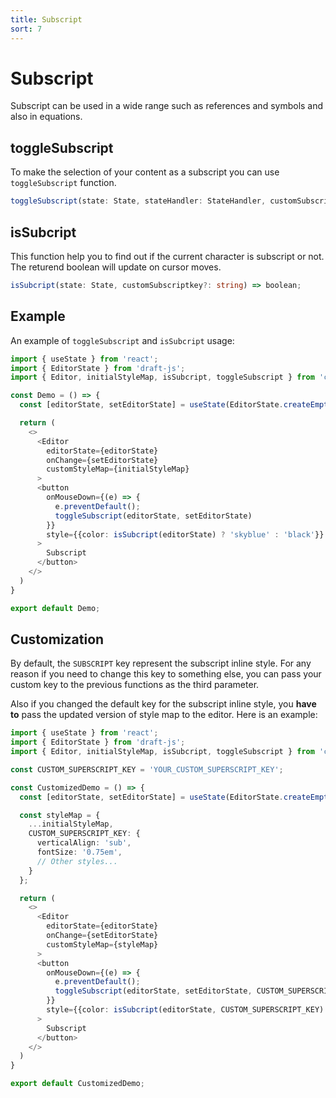 ```yaml
---
title: Subscript
sort: 7
---
```


# Subscript

Subscript can be used in a wide range such as references and symbols and also in equations.

## toggleSubscript

To make the selection of your content as a subscript you can use `toggleSubscript` function.

```ts
toggleSubscript(state: State, stateHandler: StateHandler, customSubscriptkey?: string) => void;
```

## isSubcript

This function help you to find out if the current character is subscript or not.
The returend boolean will update on cursor moves.

```ts
isSubcript(state: State, customSubscriptkey?: string) => boolean;
```

## Example

An example of `toggleSubscript` and `isSubcript` usage:

```ts
import { useState } from 'react';
import { EditorState } from 'draft-js';
import { Editor, initialStyleMap, isSubcript, toggleSubscript } from 'contenido';

const Demo = () => {
  const [editorState, setEditorState] = useState(EditorState.createEmpty());

  return (
    <>
      <Editor
        editorState={editorState}
        onChange={setEditorState}
        customStyleMap={initialStyleMap}
      >
      <button
        onMouseDown={(e) => {
          e.preventDefault();
          toggleSubscript(editorState, setEditorState)
        }}
        style={{color: isSubcript(editorState) ? 'skyblue' : 'black'}}
      >
        Subscript
      </button>
    </>
  )
}

export default Demo;
```

## Customization

By default, the `SUBSCRIPT` key represent the subscript inline style. For any reason if you need
to change this key to something else, you can pass your custom key to the previous functions as
the third parameter.

Also if you changed the default key for the subscript inline style, you **have to** pass the
updated version of style map to the editor. Here is an example:

```ts
import { useState } from 'react';
import { EditorState } from 'draft-js';
import { Editor, initialStyleMap, isSubcript, toggleSubscript } from 'contenido';

const CUSTOM_SUPERSCRIPT_KEY = 'YOUR_CUSTOM_SUPERSCRIPT_KEY';

const CustomizedDemo = () => {
  const [editorState, setEditorState] = useState(EditorState.createEmpty());

  const styleMap = {
    ...initialStyleMap,
    CUSTOM_SUPERSCRIPT_KEY: {
      verticalAlign: 'sub',
      fontSize: '0.75em',
      // Other styles...
    }
  };

  return (
    <>
      <Editor
        editorState={editorState}
        onChange={setEditorState}
        customStyleMap={styleMap}
      >
      <button
        onMouseDown={(e) => {
          e.preventDefault();
          toggleSubscript(editorState, setEditorState, CUSTOM_SUPERSCRIPT_KEY)
        }}
        style={{color: isSubcript(editorState, CUSTOM_SUPERSCRIPT_KEY) ? 'skyblue' : 'black'}}
      >
        Subscript
      </button>
    </>
  )
}

export default CustomizedDemo;
```
